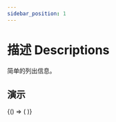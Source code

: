 ```yaml
---
sidebar_position: 1
---
```



# 描述 Descriptions

简单的列出信息。

## 演示

<BrowserOnly>
  {() => (<ThemeProvider>
    <Grid yGap={16} cols={1}>
      <CodeBlock title="基础"
                 description={'简单的展示。'}
                 code={String(BasicCode)}>
        <Basic />
      </CodeBlock>
      <CodeBlock title="带有边框的"
                 description={'带边框和背景颜色列表。'}
                 code={String(BorderedCode)}>
        <Bordered />
      </CodeBlock>
    </Grid>
  </ThemeProvider>)}
</BrowserOnly>